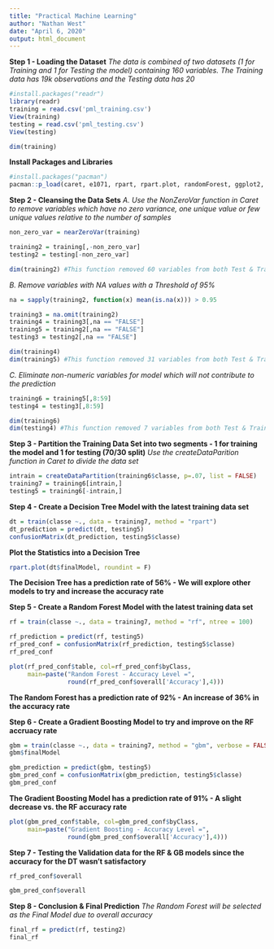 ---
title: "Practical Machine Learning"
author: "Nathan West"
date: "April 6, 2020"
output: html_document
---


**Step 1 - Loading the Dataset**
*The data is combined of two datasets (1 for Training and 1 for Testing the model) containing 160 variables. The Training data has 19k observations and the Testing data has 20*
 
```{r}
#install.packages("readr")
library(readr)
training = read.csv('pml_training.csv')
View(training)
testing = read.csv('pml_testing.csv')
View(testing)

dim(training)
```

**Install Packages and Libraries**
```{r}
#install.packages("pacman")
pacman::p_load(caret, e1071, rpart, rpart.plot, randomForest, ggplot2, doSNOW, stringr, rattle, caTools, lattice, gbm)
```

**Step 2 - Cleansing the Data Sets**
*A. Use the NonZeroVar function in Caret to remove variables which have no zero variance, one unique value or few unique values relative to the number of samples*
```{r}
non_zero_var = nearZeroVar(training)

training2 = training[,-non_zero_var]
testing2 = testing[-non_zero_var]

dim(training2) #This function removed 60 variables from both Test & Training Sets
```

*B. Remove variables with NA values with a Threshold of 95%*
```{r}
na = sapply(training2, function(x) mean(is.na(x))) > 0.95

training3 = na.omit(training2)
training4 = training3[,na == "FALSE"]
training5 = training2[,na == "FALSE"]
testing3 = testing2[,na == "FALSE"]

dim(training4)
dim(training5) #This function removed 31 variables from both Test & Training Sets
```

*C. Eliminate non-numeric variables for model which will not contribute to the prediction*
```{r}
training6 = training5[,8:59]
testing4 = testing3[,8:59]

dim(training6)
dim(testing4) #This function removed 7 variables from both Test & Training Sets
```

**Step 3 - Partition the Training Data Set into two segments - 1 for training the model and 1 for testing (70/30 split)**
*Use the createDataParition function in Caret to divide the data set*
```{r}
intrain = createDataPartition(training6$classe, p=.07, list = FALSE)
training7 = training6[intrain,]
testing5 = training6[-intrain,]
```

**Step 4 - Create a Decision Tree Model with the latest training data set**
```{r}
dt = train(classe ~., data = training7, method = "rpart")
dt_prediction = predict(dt, testing5)
confusionMatrix(dt_prediction, testing5$classe)
```
**Plot the Statistics into a Decision Tree**
```{r}
rpart.plot(dt$finalModel, roundint = F)
```

**The Decision Tree has a prediction rate of 56% - We will explore other models to try and increase the accuracy rate**

**Step 5 - Create a Random Forest Model with the latest training data set**
```{r}
rf = train(classe ~., data = training7, method = "rf", ntree = 100)

rf_prediction = predict(rf, testing5)
rf_pred_conf = confusionMatrix(rf_prediction, testing5$classe)
rf_pred_conf
```
```{r}
plot(rf_pred_conf$table, col=rf_pred_conf$byClass, 
     main=paste("Random Forest - Accuracy Level =",
                round(rf_pred_conf$overall['Accuracy'],4)))
```


**The Random Forest has a prediction rate of 92% - An increase of 36% in the accuracy rate**

**Step 6 - Create a Gradient Boosting Model to try and improve on the RF accruacy rate**
```{r}
gbm = train(classe ~., data = training7, method = "gbm", verbose = FALSE)
gbm$finalModel

gbm_prediction = predict(gbm, testing5)
gbm_pred_conf = confusionMatrix(gbm_prediction, testing5$classe)
gbm_pred_conf
```

**The Gradient Boosting Model has a prediction rate of 91% - A slight decrease vs. the RF accuracy rate**

```{r}
plot(gbm_pred_conf$table, col=gbm_pred_conf$byClass,
     main=paste("Gradient Boosting - Accuracy Level =",
                round(gbm_pred_conf$overall['Accuracy'],4)))
```

**Step 7 - Testing the Validation data for the RF & GB models since the accuracy for the DT wasn't satisfactory**

```{r}
rf_pred_conf$overall
```

```{r}
gbm_pred_conf$overall
```

**Step 8 - Conclusion & Final Prediction**
*The Random Forest will be selected as the Final Model due to overall accuracy*

```{r}
final_rf = predict(rf, testing2)
final_rf
```